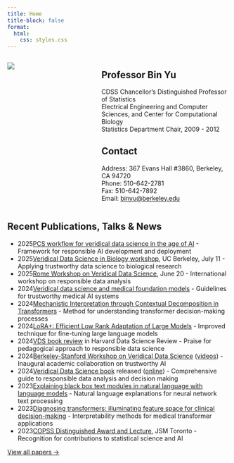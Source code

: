 ```yaml
---
title: Home
title-block: false
format:
  html:
    css: styles.css
---
```



:::: {.columns}

::: {.column width="40%"}
![](images/binyu.jpg)
:::

::: {.column width="60%"}
## Professor Bin Yu

CDSS Chancellor's Distinguished Professor of Statistics  
Electrical Engineering and Computer Sciences, and Center for Computational Biology  
Statistics Department Chair, 2009 - 2012  

## Contact

Address: 367 Evans Hall #3860, Berkeley, CA 94720  
Phone: 510-642-2781  
Fax: 510-642-7892  
Email: [binyu@berkeley.edu](mailto:binyu@berkeley.edu)  

:::

::::

## Recent Publications, Talks & News

- <span class="year-entry">2025</span>[PCS workflow for veridical data science in the age of AI](https://www.stat.berkeley.edu/~yugroup/pubs/pcs_workflow-6.pdf) - Framework for responsible AI development and deployment
- <span class="year-entry">2025</span>[Veridical Data Science in Biology workshop](https://www.eventbrite.com/e/veridical-data-science-for-biology-2025-tickets-1384456339179), UC Berkeley, July 11 - Applying trustworthy data science to biological research
- <span class="year-entry">2025</span>[Rome Workshop on Veridical Data Science](https://www.integreat.no/events/public-events/workshops/veridical-data-science.html), June 20 - International workshop on responsible data analysis
- <span class="year-entry">2024</span>[Veridical data science and medical foundation models](https://arxiv.org/abs/2409.10580) - Guidelines for trustworthy medical AI systems
- <span class="year-entry">2024</span>[Mechanistic Interpretation through Contextual Decomposition in Transformers](https://arxiv.org/pdf/2407.00886) - Method for understanding transformer decision-making processes
- <span class="year-entry">2024</span>[LoRA+: Efficient Low Rank Adaptation of Large Models](https://arxiv.org/abs/2402.12354) - Improved technique for fine-tuning large language models
- <span class="year-entry">2024</span>[VDS book review](https://hdsr.mitpress.mit.edu/pub/5322mn1e/release/3) in Harvard Data Science Review - Praise for pedagogical approach to responsible data science
- <span class="year-entry">2024</span>[Berkeley-Stanford Workshop on Veridical Data Science](https://na.eventscloud.com/website/69057/) ([videos](https://www.youtube.com/playlist?list=PLKW2Azk23ZtSrg4jwLSioaV1bwmFnQ1Bx)) - Inaugural academic collaboration on trustworthy AI
- <span class="year-entry">2024</span>[Veridical Data Science book](https://mitpress.mit.edu/9780262049191/veridical-data-science/) released ([online](http://vdsbook.com/)) - Comprehensive guide to responsible data analysis and decision making
- <span class="year-entry">2023</span>[Explaining black box text modules in natural language with language models](https://arxiv.org/abs/2305.09863) - Natural language explanations for neural network text processing
- <span class="year-entry">2023</span>[Diagnosing transformers: illuminating feature space for clinical decision-making](https://arxiv.org/abs/2305.17588) - Interpretability methods for medical transformer applications
- <span class="year-entry">2023</span>[COPSS Distinguished Award and Lecture](https://ww2.amstat.org/meetings/jsm/2023/webcasts/index.cfm), JSM Toronto - Recognition for contributions to statistical science and AI

[View all papers →](papers.qmd)
